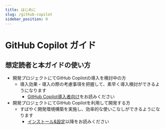 ```yaml
---
title: はじめに
slug: /github-copilot
sidebar_position: 0
---
```


# GitHub Copilot ガイド

## 想定読者と本ガイドの使い方

- 開発プロジェクトにてGitHub Copilotの導入を検討中の方
  - 導入効果・導入の際の考慮事項を把握して、素早く導入検討ができるようになります
    - [GitHub Copilot導入者向け](./github-copilot/for-organization-admin)をお読みください
- 開発プロジェクトにてGitHub Copilotを利用して開発する方
  - すばやく開発環境構築を実施し、効率的な使いこなしができるようになります
    - [インストール&設定](./github-copilot/installation-and-settings)以降をお読みください
